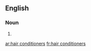 ==English==

===Noun===
{{head|en|head=[[hair]] [[conditioner]]s}}

# {{plural of|hair conditioner}}

[[ar:hair conditioners]]
[[fr:hair conditioners]]